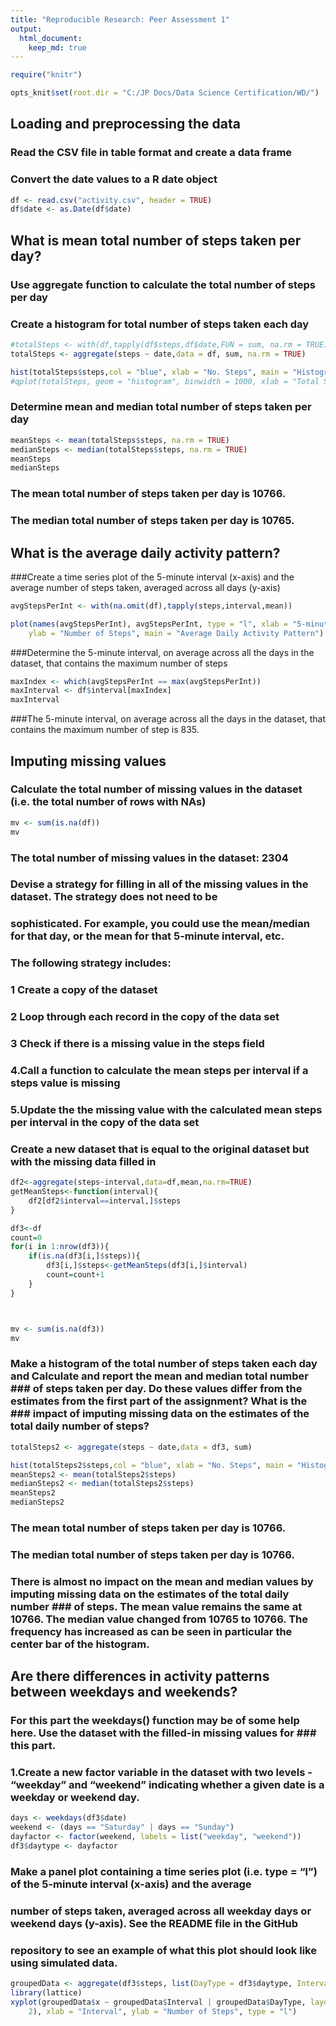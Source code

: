 ```yaml
---
title: "Reproducible Research: Peer Assessment 1"
output: 
  html_document:
    keep_md: true
---
```


```r
require("knitr")

opts_knit$set(root.dir = "C:/JP Docs/Data Science Certification/WD/")
```

## Loading and preprocessing the data
### Read  the CSV  file in table format and create a data frame 
### Convert the date values to a  R date object
```r
df <- read.csv("activity.csv", header = TRUE)
df$date <- as.Date(df$date)
```


## What is mean total number of steps taken per day?
### Use aggregate function to calculate the total number of steps per day
### Create  a histogram for total number of steps taken each day


```r
#totalSteps <- with(df,tapply(df$steps,df$date,FUN = sum, na.rm = TRUE))
totalSteps <- aggregate(steps ~ date,data = df, sum, na.rm = TRUE)

hist(totalSteps$steps,col = "blue", xlab = "No. Steps", main = "Histogram Total Number of Steps Taken Each Day")
#qplot(totalSteps, geom = "histogram", binwidth = 1000, xlab = "Total Steps", ylab = "Number of Days", main = "Total Number #of Steps Taken Each Day")

```

### Determine mean and median total number of steps taken per day
```r

meanSteps <- mean(totalSteps$steps, na.rm = TRUE)
medianSteps <- median(totalSteps$steps, na.rm = TRUE)
meanSteps
medianSteps
```
### The mean  total number of steps taken per day is 10766.
### The median total number of steps taken per day is 10765.


## What is the average daily activity pattern?
###Create a time series plot  of the 5-minute interval (x-axis) and the average number of steps taken, averaged across all days (y-axis)
```r

avgStepsPerInt <- with(na.omit(df),tapply(steps,interval,mean))

plot(names(avgStepsPerInt), avgStepsPerInt, type = "l", xlab = "5-minute Interval", 
    ylab = "Number of Steps", main = "Average Daily Activity Pattern")


```

###Determine the 5-minute interval, on average across all the days in the dataset, that contains the maximum number of steps
```r
maxIndex <- which(avgStepsPerInt == max(avgStepsPerInt))
maxInterval <- df$interval[maxIndex]
maxInterval
```
###The 5-minute interval, on average across all the days in the dataset, that contains the maximum number of step is 835.

## Imputing missing values

### Calculate  the total number of missing values in the dataset (i.e. the total number of rows with NAs)
```r
mv <- sum(is.na(df))
mv
```
### The total number of missing values in the dataset: 2304

### Devise a strategy for filling in all of the missing values in the dataset. The strategy does not need to be 
### sophisticated. For example, you could use the mean/median for that day, or the mean for that 5-minute interval, etc.

### The following strategy includes:
### 1 Create a copy of the dataset
### 2 Loop through each record in the copy of the data set
### 3 Check if there is a missing value in the steps field
### 4.Call a function to calculate the mean steps per interval if a steps value is missing
### 5.Update the the missing value with the calculated mean steps per interval in the copy of the data set 


### Create a new dataset that is equal to the original dataset but with the missing data filled in
```r

df2<-aggregate(steps~interval,data=df,mean,na.rm=TRUE)
getMeanSteps<-function(interval){
    df2[df2$interval==interval,]$steps
}

df3<-df   
count=0           
for(i in 1:nrow(df3)){
    if(is.na(df3[i,]$steps)){
        df3[i,]$steps<-getMeanSteps(df3[i,]$interval)
        count=count+1
    }
}



mv <- sum(is.na(df3))
mv

```
### Make a histogram of the total number of steps taken each day and Calculate and report the mean and median total number ### of steps taken per day. Do these values differ from the estimates from the first part of the assignment? What is the ### impact of imputing missing data on the estimates of the total daily number of steps?

```r
totalSteps2 <- aggregate(steps ~ date,data = df3, sum)

hist(totalSteps2$steps,col = "blue", xlab = "No. Steps", main = "Histogram Total Number of Steps Taken Each Day")
meanSteps2 <- mean(totalSteps2$steps)
medianSteps2 <- median(totalSteps2$steps)
meanSteps2
medianSteps2
```


### The mean  total number of steps taken per day is 10766.
### The median total number of steps taken per day is 10766.

### There is almost no impact on the mean and median values by  imputing missing data on the estimates of the total daily number ### of steps. The mean value remains the same at 10766. The median value changed from 10765 to 10766. The frequency has increased as can be seen in particular the center bar of the histogram.

## Are there differences in activity patterns between weekdays and weekends?
### For this part the weekdays() function may be of some help here. Use the dataset with the filled-in missing values for ### this part.
### 1.Create a new factor variable in the dataset with two levels - "weekday" and "weekend" indicating whether a given date is a weekday or weekend day.

```r

days <- weekdays(df3$date)
weekend <- (days == "Saturday" | days == "Sunday")
dayfactor <- factor(weekend, labels = list("weekday", "weekend"))
df3$daytype <- dayfactor
```

### Make a panel plot containing a time series plot (i.e. type = "l") of the 5-minute interval (x-axis) and the average 
### number of steps taken, averaged across all weekday days or weekend days (y-axis). See the README file in the GitHub 
### repository to see an example of what this plot should look like using simulated data.

```r
groupedData <- aggregate(df3$steps, list(DayType = df3$daytype, Interval = df3$interval), mean)
library(lattice)
xyplot(groupedData$x ~ groupedData$Interval | groupedData$DayType, layout = c(1, 
    2), xlab = "Interval", ylab = "Number of Steps", type = "l")
```
